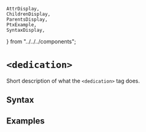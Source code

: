     AttrDisplay,
    ChildrenDisplay,
    ParentsDisplay,
    PtxExample,
    SyntaxDisplay,
} from "../../../components";

# `<dedication>`

Short description of what the `<dedication>` tag does.

## Syntax

<SyntaxDisplay name="dedication" />

## Examples

    